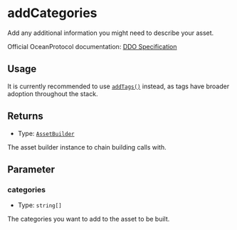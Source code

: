 # addCategories

Add any additional information you might need to describe your asset.

Official OceanProtocol documentation: [DDO Specification](https://docs.oceanprotocol.com/developers/ddo-specification)

## Usage

It is currently recommended to use [`addTags()`](/docs/api/assetbuilder/addTags) instead, as tags have broader adoption throughout the stack.

## Returns

- Type: [`AssetBuilder`](/docs/api/AssetBuilder)

The asset builder instance to chain building calls with.

## Parameter

### categories

- Type: `string[]`

The categories you want to add to the asset to be built.